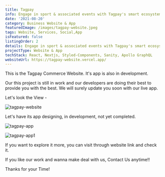 ```yaml
---
title: Tagpay
info: Engage in sport & associated events with Tagpay's smart ecosystem.
date: '2021-08-20'
category: Business Website & App
featuredImage: /images/tagpay-website.jpeg
tags: Website, Services, Social,App
isFeatured: false
listingOrder: 2
details: Engage in sport & associated events with Tagpay's smart ecosystem.
projectType: Website & App
techStack: React, Nextjs, Styled-Components, Sanity, Apollo GraphQL
websiteUrl: https://tagpay-website.vercel.app/
---
```


This is the Tagpay Commerce Website. It's app is also in development.

Our this project is still in work and our developers are doing their best to provide you with the best.
We will surely update you soon with our live app.

Let's look the View -

![tagpay-website](../images/tagpay-website.jpeg)

Let's have its app designing, in development, not yet completed.

![tagpay-app](../images/tagpay-app.png)

![tagpay-app1](../images/tagpay-app1.png)

If you want to explore it more, you can visit through website link and check it.

If you like our work and wanna make deal with us, Contact Us anytime!!

Thanks for your Time!
